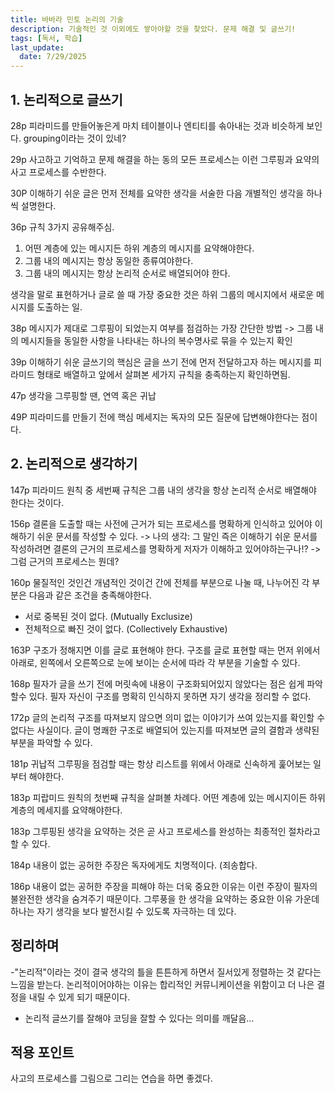 ```yaml
---
title: 바바라 민토 논리의 기술
description: 기술적인 것 이외에도 쌓아야할 것을 찾았다. 문제 해결 및 글쓰기!
tags: [독서, 학습]
last_update:
  date: 7/29/2025
---
```


## 1. 논리적으로 글쓰기

28p
피라미드를 만들어놓은게 마치 테이블이나 엔티티를 솎아내는 것과 비슷하게 보인다. grouping이라는 것이 있네?

29p
사고하고 기억하고 문제 해결을 하는 동의 모든 프로세스는 이런 그루핑과 요약의 사고 프로세스를 수반한다.

30P
이해하기 쉬운 글은 먼저 전체를 요약한 생각을 서술한 다음 개별적인 생각을 하나씩 설명한다.

36p
규칙 3가지 공유해주심.

1. 어떤 계층에 있는 메시지든 하위 계층의 메시지를 요약해야한다.
2. 그룹 내의 메시지는 항상 동일한 종류여야한다.
3. 그룹 내의 메시지는 항상 논리적 순서로 배열되어야 한다.

생각을 말로 표현하거나 글로 쓸 때 가장 중요한 것은 하위 그룹의 메시지에서 새로운 메시지를 도출하는 일.

38p
메시지가 제대로 그루핑이 되었는지 여부를 점검하는 가장 간단한 방법 -> 그룹 내의 메시지들을 동일한 사항을 나타내는 하나의 복수명사로 묶을 수 있는지 확인

39p
이해하기 쉬운 글쓰기의 핵심은 글을 쓰기 전에 먼저 전달하고자 하는 메시지를 피라미드 형태로 배열하고 앞에서 살펴본 세가지 규칙을 충족하는지 확인하면됨.

47p
생각을 그루핑할 땐, 연역 혹은 귀납

49P
피라미드를 만들기 전에 핵심 메세지는 독자의 모든 질문에 답변해야한다는 점이다.

## 2. 논리적으로 생각하기

147p
피라미드 원칙 중 세번째 규칙은 그룹 내의 생각을 항상 논리적 순서로 배열해야 한다는 것이다.

156p
결론을 도출할 때는 사전에 근거가 되는 프로세스를 명확하게 인식하고 있어야 이해하기 쉬운 문서를 작성할 수 있다.
-> 나의 생각: 그 말인 즉은 이해하기 쉬운 문서를 작성하려면 결론의 근거의 프로세스를 명확하게 저자가 이해하고 있어야하는구나!?
-> 그럼 근거의 프로세스는 뭔데?

160p
물질적인 것인건 개념적인 것이건 간에 전체를 부분으로 나눌 때, 나누어진 각 부분은 다음과 같은 조건을 충족해야한다.

- 서로 중복된 것이 없다. (Mutually Exclusize)
- 전체적으로 빠진 것이 없다. (Collectively Exhaustive)

163P
구조가 정해지면 이를 글로 표현해야 한다. 구조를 글로 표현할 때는 먼저 위에서 아래로, 왼쪽에서 오른쪽으로 눈에 보이는 순서에 따라 각 부분을 기술할 수 있다.

168p
필자가 글을 쓰기 전에 머릿속에 내용이 구조화되어있지 않았다는 점은 쉽게 파악할수 있다. 필자 자신이 구조를 명확히 인식하지 못하면 자기 생각을 정리할 수 없다.

172p
글의 논리적 구조를 따져보지 않으면 의미 없는 이야기가 쓰여 있는지를 확인할 수 없다는 사실이다. 글이 명쾌한 구조로 배열되어 있는지를 따져보면 글의 결함과 생략된 부분을 파악할 수 있다.

181p
귀납적 그루핑을 점검할 때는 항상 리스트를 위에서 아래로 신속하게 훑어보는 일부터 해야한다.

183p
피랍미드 원칙의 첫번째 규칙을 살펴볼 차례다. 어떤 계층에 있는 메시지이든 하위 계층의 메세지를 요약해야한다.

183p
그루핑된 생각을 요약하는 것은 곧 사고 프로세스를 완성하는 최종적인 절차라고 할 수 있다.

184p
내용이 없는 공허한 주장은 독자에게도 치명적이다. (죄송합다.

186p
내용이 없는 공허한 주장을 피해야 하는 더욱 중요한 이유는 이런 주장이 필자의 불완전한 생각을 숨겨주기 때문이다. 그루풍을 한 생각을 요약하는 중요한 이유 가운데 하나는 자기 생각을 보다 발전시킬 수 있도록 자극하는 데 있다.

## 정리하며

-"논리적"이라는 것이 결국 생각의 틀을 튼튼하게 하면서 질서있게 정렬하는 것 같다는 느낌을 받는다. 논리적이어야하는 이유는 합리적인 커뮤니케이션을 위함이고 더 나은 결정을 내릴 수 있게 되기 때문이다.

- 논리적 글쓰기를 잘해야 코딩을 잘할 수 있다는 의미를 깨달음...

## 적용 포인트

사고의 프로세스를 그림으로 그리는 연습을 하면 좋겠다.
